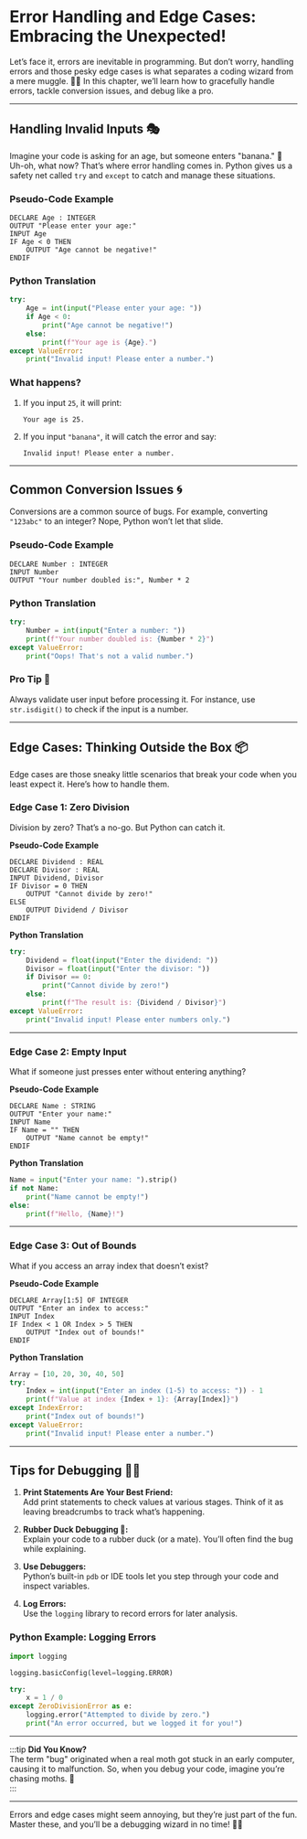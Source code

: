 # Error Handling and Edge Cases: Embracing the Unexpected!

Let’s face it, errors are inevitable in programming. But don’t worry, handling errors and those pesky edge cases is what separates a coding wizard from a mere muggle. 🧙‍♂️ In this chapter, we’ll learn how to gracefully handle errors, tackle conversion issues, and debug like a pro.

---

## **Handling Invalid Inputs** 🎭

Imagine your code is asking for an age, but someone enters "banana." 🍌 Uh-oh, what now? That’s where error handling comes in. Python gives us a safety net called `try` and `except` to catch and manage these situations.

### **Pseudo-Code Example**  
```plaintext
DECLARE Age : INTEGER  
OUTPUT "Please enter your age:"  
INPUT Age  
IF Age < 0 THEN  
    OUTPUT "Age cannot be negative!"  
ENDIF  
```

### **Python Translation**  
```python
try:
    Age = int(input("Please enter your age: "))
    if Age < 0:
        print("Age cannot be negative!")
    else:
        print(f"Your age is {Age}.")
except ValueError:
    print("Invalid input! Please enter a number.")
```

### **What happens?**
1. If you input `25`, it will print:  
   ```
   Your age is 25.
   ```

2. If you input `"banana"`, it will catch the error and say:  
   ```
   Invalid input! Please enter a number.
   ```

---

## **Common Conversion Issues** 🌀

Conversions are a common source of bugs. For example, converting `"123abc"` to an integer? Nope, Python won’t let that slide.

### **Pseudo-Code Example**  
```plaintext
DECLARE Number : INTEGER  
INPUT Number  
OUTPUT "Your number doubled is:", Number * 2  
```

### **Python Translation**  
```python
try:
    Number = int(input("Enter a number: "))
    print(f"Your number doubled is: {Number * 2}")
except ValueError:
    print("Oops! That's not a valid number.")
```

### **Pro Tip 🧙**  
Always validate user input before processing it. For instance, use `str.isdigit()` to check if the input is a number.

---

## **Edge Cases**: Thinking Outside the Box 📦  

Edge cases are those sneaky little scenarios that break your code when you least expect it. Here’s how to handle them.

### **Edge Case 1: Zero Division**  
Division by zero? That’s a no-go. But Python can catch it.

**Pseudo-Code Example**  
```plaintext
DECLARE Dividend : REAL  
DECLARE Divisor : REAL  
INPUT Dividend, Divisor  
IF Divisor = 0 THEN  
    OUTPUT "Cannot divide by zero!"  
ELSE  
    OUTPUT Dividend / Divisor  
ENDIF  
```

**Python Translation**  
```python
try:
    Dividend = float(input("Enter the dividend: "))
    Divisor = float(input("Enter the divisor: "))
    if Divisor == 0:
        print("Cannot divide by zero!")
    else:
        print(f"The result is: {Dividend / Divisor}")
except ValueError:
    print("Invalid input! Please enter numbers only.")
```

---

### **Edge Case 2: Empty Input**  
What if someone just presses enter without entering anything?

**Pseudo-Code Example**  
```plaintext
DECLARE Name : STRING  
OUTPUT "Enter your name:"  
INPUT Name  
IF Name = "" THEN  
    OUTPUT "Name cannot be empty!"  
ENDIF  
```

**Python Translation**  
```python
Name = input("Enter your name: ").strip()
if not Name:
    print("Name cannot be empty!")
else:
    print(f"Hello, {Name}!")
```

---

### **Edge Case 3: Out of Bounds**  
What if you access an array index that doesn’t exist?

**Pseudo-Code Example**  
```plaintext
DECLARE Array[1:5] OF INTEGER  
OUTPUT "Enter an index to access:"  
INPUT Index  
IF Index < 1 OR Index > 5 THEN  
    OUTPUT "Index out of bounds!"  
ENDIF  
```

**Python Translation**  
```python
Array = [10, 20, 30, 40, 50]
try:
    Index = int(input("Enter an index (1-5) to access: ")) - 1
    print(f"Value at index {Index + 1}: {Array[Index]}")
except IndexError:
    print("Index out of bounds!")
except ValueError:
    print("Invalid input! Please enter a number.")
```

---

## **Tips for Debugging** 🕵️‍♀️

1. **Print Statements Are Your Best Friend:**  
   Add print statements to check values at various stages. Think of it as leaving breadcrumbs to track what’s happening.

2. **Rubber Duck Debugging 🦆:**  
   Explain your code to a rubber duck (or a mate). You’ll often find the bug while explaining.

3. **Use Debuggers:**  
   Python’s built-in `pdb` or IDE tools let you step through your code and inspect variables.

4. **Log Errors:**  
   Use the `logging` library to record errors for later analysis.

### **Python Example: Logging Errors**
```python
import logging

logging.basicConfig(level=logging.ERROR)

try:
    x = 1 / 0
except ZeroDivisionError as e:
    logging.error("Attempted to divide by zero.")
    print("An error occurred, but we logged it for you!")
```

---

:::tip **Did You Know?**  
The term "bug" originated when a real moth got stuck in an early computer, causing it to malfunction. So, when you debug your code, imagine you’re chasing moths. 🦋  
:::

---

Errors and edge cases might seem annoying, but they’re just part of the fun. Master these, and you’ll be a debugging wizard in no time! 🧙‍♂️